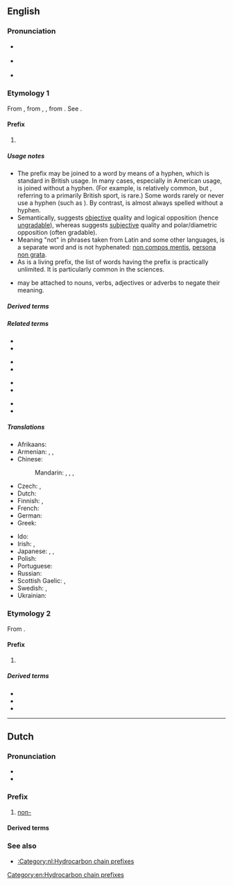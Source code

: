 {{also|non|nón|nőn|Non.}}
==English==

===Pronunciation===
* {{a|RP}} {{IPA|/ˈnɒn/|lang=en}}
* {{a|GA}} {{IPA|/ˈnɑn/|lang=en}}
* {{audio|En-us-non.ogg|Audio (US)|lang=en}}

===Etymology 1===
From {{etyl|la|en}} {{m|la|nōn}}, from {{etyl|itc-ola|en}} {{m|la|noinu}}, {{m|la|noinom}}, from {{m|la|ne oinom||not one}}. See {{m|en|none}}.

====Prefix====
{{en-prefix}}

# {{non-gloss definition|Used in the sense of {{m|en|not}}, to negate the meaning of the word to which it is prefixed.}}

=====Usage notes=====
* The prefix {{m|en||non-}} may be joined to a word by means of a hyphen, which is standard in British usage. In many cases, especially in American usage, {{m|en||non-}} is joined without a hyphen. (For example, {{m|en|nonbaseball}} is relatively common, but {{m|en|noncricket}}, referring to a primarily British sport, is rare.) Some {{m|en||non-}} words rarely or never use a hyphen (such as {{m|en|nonentity}}). By contrast, {{m|en|un-}} is almost always spelled without a hyphen.
* Semantically, {{m|en||non-}} suggests [[objective]] quality and logical opposition (hence [[ungradable]]), whereas {{m|en|un-}} suggests [[subjective]] quality and polar/diametric opposition (often gradable).  
* Meaning "not" in phrases taken from Latin and some other languages, {{m|en|non}} is a separate word and is not hyphenated: [[non compos mentis]], [[persona non grata]].
* As {{m|en||non-}} is a living prefix, the list of words having the prefix {{m|en||non-}} is practically unlimited. It is particularly common in the sciences.
* {{m|en||Non-}} may be attached to nouns, verbs, adjectives or adverbs to negate their meaning.

=====Derived terms=====
{{prefixsee|en}}

=====Related terms=====
{{rel-top4}}
* {{l|en|an-}}
* {{l|en|anti-}}
{{rel-mid4}}
* {{l|en|in-}}
* {{l|en|no}}
{{rel-mid4}}
* {{l|en|non}}
* {{l|en|none}}
{{rel-mid4}}
* {{l|en|not}}
* {{l|en|un-}}
{{rel-bottom}}

=====Translations=====
{{trans-top|not}}
* Afrikaans: {{t|af|nie-}}
* Armenian: {{t+|hy|ոչ}}, {{t|hy|չ-}}, {{t|hy|ան-}}
* Chinese:
*: Mandarin: {{t+|cmn|不|tr=bù-|sc=Hani}}, {{t+|cmn|非|tr=fēi-|sc=Hani}}, {{t+|cmn|無|sc=Hani}}, {{t+|cmn|无|tr=wú-|sc=Hani}}
* Czech: {{t+|cs|ne-}}, {{t|cs|mimo-}}
* Dutch: {{t|nl|niet-}}
* Finnish: {{t+|fi|ei-}}, {{t+|fi|epä-}}
* French: {{t+|fr|non-}}
* German: {{t+|de|nicht-}}
* Greek: {{t+|el|μη}}
{{trans-mid}}
* Ido: {{t|io|ne-}}
* Irish: {{t|ga|mí-}}, {{t|ga|neamh-}}
* Japanese: {{t+|ja|非|tr=hi-|sc=Jpan}}, {{t+|ja|不|tr=fu-|sc=Jpan}}, {{t+|ja|無|tr=mu-|sc=Jpan}}
* Polish: {{t+|pl|nie-}}
* Portuguese: {{t+|pt|não|alt=não-}}
* Russian: {{t+|ru|не|alt=не-}}
* Scottish Gaelic: {{t|gd|mì-}}, {{t|gd|neo-}}
* Swedish: {{t|sv|icke-}}, {{t+|sv|o-}}
* Ukrainian: {{t+|uk|не|alt=не-}}
{{trans-bottom}}

===Etymology 2===
From {{etyl|la|en}} {{m|la|nona||nine}}.

====Prefix====
{{en-prefix}}

# {{form of|[[prevocalic]] form|nona-|lang=en}}

=====Derived terms=====
* {{l|en|nonad}}
* {{l|en|nonet}}
* {{l|en|nonuplet}}

[[Category:en:Hydrocarbon chain prefixes]]

----

==Dutch==

===Pronunciation===
* {{IPA|lang=nl|/noːn/}}
* {{audio|Nl-non-.ogg|Audio|lang=nl}}

===Prefix===
{{head|nl|prefix}}

# {{lb|nl|hydrocarbon chain prefix}} [[#English|non-]]

====Derived terms====
{{prefixsee|nl}}

===See also===
* [[:Category:nl:Hydrocarbon chain prefixes]]